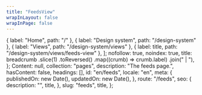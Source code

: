 ```yaml
---
title: "FeedsView"
wrapInLayout: false
wrapInPage: false
---
```


  { label: "Home", path: "/" },
  { label: "Design system", path: "/design-system" },
  { label: "Views", path: "/design-system/views" },
  { label: title, path: "/design-system/views/feeds-view" },
];
  nofollow: true,
  noindex: true,
  title: breadcrumb
    .slice(1)
    .toReversed()
    .map((crumb) => crumb.label)
    .join(" | "),
};
  Content: null,
  collection: "pages",
  description: "The feeds page.",
  hasContent: false,
  headings: [],
  id: "en/feeds",
  locale: "en",
  meta: {
    publishedOn: new Date(),
    updatedOn: new Date(),
  },
  route: "/feeds",
  seo: {
    description: "",
    title,
  },
  slug: "feeds",
  title,
};

<FeedsView breadcrumb={breadcrumb} entry={fakePage} seo={seo} />
